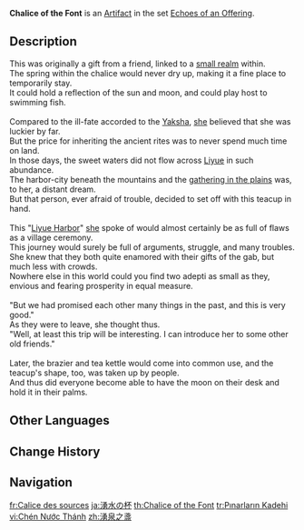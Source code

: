 {{Artifact Infobox
|image = Item Chalice of the Font.png
|set   = Echoes of an Offering
|piece = Goblet of Eonothem
}}
{{Description|This teacup forever overflows with fresh water. Perhaps it was a gift from an adeptus, one of their relics, or just something they left behind.}}
'''Chalice of the Font''' is an [[Artifact]] in the set [[Echoes of an Offering]].

==Description==
This was originally a gift from a friend, linked to a [[Sub-Space Creation|small realm]] within.<br><!--
-->The spring within the chalice would never dry up, making it a fine place to temporarily stay.<br><!--
-->It could hold a reflection of the sun and moon, and could play host to swimming fish.<br><br><!--

-->Compared to the ill-fate accorded to the [[Yaksha]], [[Fujin|she]] believed that she was luckier by far.<br><!--
-->But the price for inheriting the ancient rites was to never spend much time on land.<br><!--
-->In those days, the sweet waters did not flow across [[Liyue]] in such abundance.<br><!--
-->The harbor-city beneath the mountains and the [[Guili Assembly|gathering in the plains]] was, to her, a distant dream.<br><!--
-->But that person, ever afraid of trouble, decided to set off with this teacup in hand.<br><br><!--

-->This "[[Liyue Harbor]]" [[Herblord|she]] spoke of would almost certainly be as full of flaws as a village ceremony.<br><!--
-->This journey would surely be full of arguments, struggle, and many troubles.<br><!--
-->She knew that they both quite enamored with their gifts of the gab, but much less with crowds.<br><!--
-->Nowhere else in this world could you find two adepti as small as they, envious and fearing prosperity in equal measure.<br><br><!--

-->"But we had promised each other many things in the past, and this is very good."<br><!--
-->As they were to leave, she thought thus.<br><!--
-->"Well, at least this trip will be interesting. I can introduce her to some other old friends."<br><br><!--

-->Later, the brazier and tea kettle would come into common use, and the teacup's shape, too, was taken up by people.<br><!--
-->And thus did everyone become able to have the moon on their desk and hold it in their palms.

==Other Languages==
{{Other Languages
|en       = Chalice of the Font
|zhs      = 涌泉之盏
|zhs_rm   = Yǒngquán zhī Zhǎn
|zht      = 湧泉之盞
|zht_rm   = Yǒngquán zhī Zhǎn
|zh_tl    = Cup of the Gushing Spring
|ja       = 湧水の杯
|ja_rm    = Yuusui no Sakazuki{{Assumed}}
|ja_tl    = Alcohol Cup of the Spring
|ja_note  = In this context, spring refers to a welling of water.
|ko       = 샘물의 {{tt|찻잔|茶盞}}
|ko_rm    = Saemmul-ui Chatjan
|ko_tl    = Teacup of Spring Water
|es       = Taza de la Fuente
|es_tl    = Cup of the Fountain
|fr       = Calice des sources
|fr_tl    = Chalice of the Springs
|ru       = Чаша истока
|ru_tl    = Chalice of the Spring
|th       = Chalice of the Font
|vi       = Chén Nước {{tt|Thánh|聖}}
|vi_tl    = 
|de       = Kelch der Quelle
|de_tl    = Chalice of the Spring
|id       = Chalice of the Font
|pt       = Cálice da Fonte
|pt_tl    = 
|tr       = Pınarların Kadehi
|tr_tl    = Springs' Chalice
|it       = Tazza della sorgente
|it_tl    = Cup of the Spring
}}

==Change History==
{{Change History|2.6}}

==Navigation==
{{Artifact Set Navbox|Echoes of an Offering}}

[[fr:Calice des sources]]
[[ja:湧水の杯]]
[[th:Chalice of the Font]]
[[tr:Pınarların Kadehi]]
[[vi:Chén Nước Thánh]]
[[zh:湧泉之盞]]